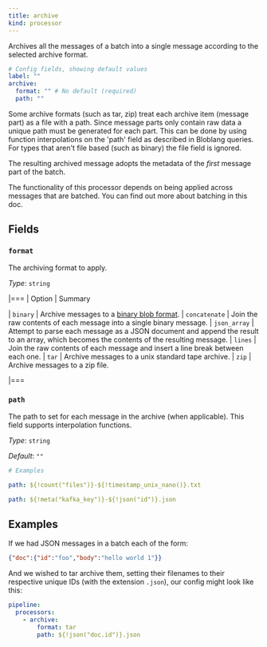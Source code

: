 ```yaml
---
title: archive
kind: processor
---
```


Archives all the messages of a batch into a single message according to the selected archive format.

```yml
# Config fields, showing default values
label: ""
archive:
  format: "" # No default (required)
  path: ""
```

Some archive formats (such as tar, zip) treat each archive item (message part) as a file with a path. Since message parts only contain raw data a unique path must be generated for each part. This can be done by using function interpolations on the 'path' field as described in Bloblang queries. For types that aren't file based (such as binary) the file field is ignored.

The resulting archived message adopts the metadata of the _first_ message part of the batch.

The functionality of this processor depends on being applied across messages that are batched. You can find out more about batching in this doc.

## Fields

### `format`

The archiving format to apply.


*Type*: `string`


|===
| Option | Summary

| `binary`
| Archive messages to a [binary blob format](https://github.com/redpanda-data/benthos/blob/main/internal/message/message.go#L96).
| `concatenate`
| Join the raw contents of each message into a single binary message.
| `json_array`
| Attempt to parse each message as a JSON document and append the result to an array, which becomes the contents of the resulting message.
| `lines`
| Join the raw contents of each message and insert a line break between each one.
| `tar`
| Archive messages to a unix standard tape archive.
| `zip`
| Archive messages to a zip file.

|===

### `path`

The path to set for each message in the archive (when applicable).
This field supports interpolation functions.


*Type*: `string`

*Default*: `""`

```yml
# Examples

path: ${!count("files")}-${!timestamp_unix_nano()}.txt

path: ${!meta("kafka_key")}-${!json("id")}.json
```

## Examples

<Tabs>
<TabItem label="Tar Archive">

If we had JSON messages in a batch each of the form:

```json
{"doc":{"id":"foo","body":"hello world 1"}}
```

And we wished to tar archive them, setting their filenames to their respective unique IDs (with the extension `.json`), our config might look like
this:

```yaml
pipeline:
  processors:
    - archive:
        format: tar
        path: ${!json("doc.id")}.json
```

</TabItem>
</Tabs>


